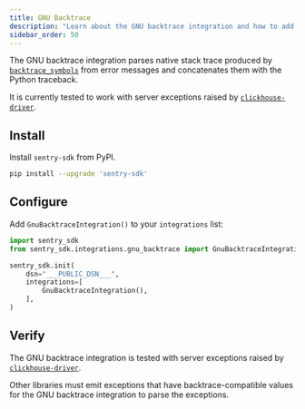 ```yaml
---
title: GNU Backtrace
description: "Learn about the GNU backtrace integration and how to add it to your integrations list."
sidebar_order: 50
---
```


The GNU backtrace integration parses native stack trace produced by [`backtrace_symbols`](https://linux.die.net/man/3/backtrace_symbols) from error messages and concatenates them with the Python traceback.

It is currently tested to work with server exceptions raised by [`clickhouse-driver`](https://github.com/mymarilyn/clickhouse-driver).

## Install

Install `sentry-sdk` from PyPI.

```bash
pip install --upgrade 'sentry-sdk'
```

## Configure

Add `GnuBacktraceIntegration()` to your `integrations` list:

<SignInNote />

```python
import sentry_sdk
from sentry_sdk.integrations.gnu_backtrace import GnuBacktraceIntegration

sentry_sdk.init(
    dsn="___PUBLIC_DSN___",
    integrations=[
        GnuBacktraceIntegration(),
    ],
)
```

## Verify

The GNU backtrace integration is tested with server exceptions raised by [`clickhouse-driver`](https://github.com/mymarilyn/clickhouse-driver).

Other libraries must emit exceptions that have backtrace-compatible values for the GNU backtrace integration to parse the exceptions.
